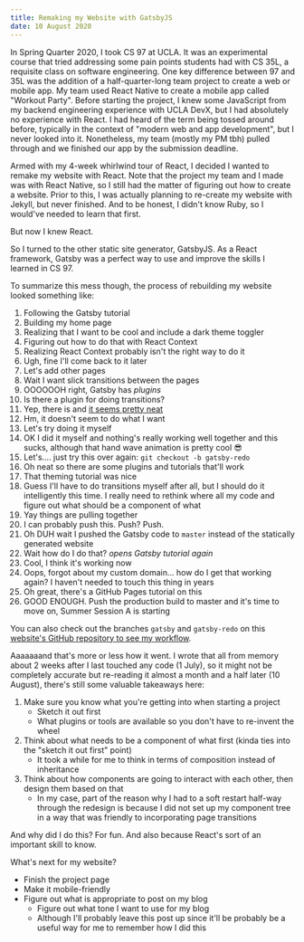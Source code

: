 ```yaml
---
title: Remaking my Website with GatsbyJS
date: 10 August 2020
---
```


In Spring Quarter 2020, I took CS 97 at UCLA. It was an experimental course that tried addressing some pain points students had with CS 35L, a requisite class on software engineering. One key difference between 97 and 35L was the addition of a half-quarter-long team project to create a web or mobile app. My team used React Native to create a mobile app called "Workout Party". Before starting the project, I knew some JavaScript from my backend engineering experience with UCLA DevX, but I had absolutely no experience with React. I had heard of the term being tossed around before, typically in the context of "modern web and app development", but I never looked into it. Nonetheless, my team (mostly my PM tbh) pulled through and we finished our app by the submission deadline.

Armed with my 4-week whirlwind tour of React, I decided I wanted to remake my website with React. Note that the project my team and I made was with React Native, so I still had the matter of figuring out how to create a website. Prior to this, I was actually planning to re-create my website with Jekyll, but never finished. And to be honest, I didn't know Ruby, so I would've needed to learn that first.

But now I knew React.

So I turned to the other static site generator, GatsbyJS. As a React framework, Gatsby was a perfect way to use and improve the skills I learned in CS 97.

To summarize this mess though, the process of rebuilding my website looked something like:

1. Following the Gatsby tutorial
2. Building my home page
3. Realizing that I want to be cool and include a dark theme toggler
4. Figuring out how to do that with React Context
5. Realizing React Context probably isn't the right way to do it
6. Ugh, fine I'll come back to it later
7. Let's add other pages
8. Wait I want slick transitions between the pages
9. OOOOOOH right, Gatsby has _plugins_
10. Is there a plugin for doing transitions?
11. Yep, there is and [it seems pretty neat](https://transitionlink.tylerbarnes.ca/docs/anilink/)
12. Hm, it doesn't seem to do what I want
13. Let's try doing it myself
14. OK I did it myself and nothing's really working well together and this sucks, although that hand wave animation is pretty cool 😎
15. Let's.... just try this over again: `git checkout -b gatsby-redo`
16. Oh neat so there are some plugins and tutorials that'll work
17. That theming tutorial was nice
18. Guess I'll have to do transitions myself after all, but I should do it intelligently this time. I really need to rethink where all my code and figure out what should be a component of what
19. Yay things are pulling together
20. I can probably push this. Push? Push.
21. Oh DUH wait I pushed the Gatsby code to `master` instead of the statically generated website
22. Wait how do I do that? _opens Gatsby tutorial again_
23. Cool, I think it's working now
24. Oops, forgot about my custom domain... how do I get that working again? I haven't needed to touch this thing in years
25. Oh great, there's a GitHub Pages tutorial on this
26. GOOD ENOUGH. Push the production build to master and it's time to move on, Summer Session A is starting

You can also check out the branches `gatsby` and `gatsby-redo` on this [website's GitHub repository to see my workflow](https://github.com/jasonjewik/jasonjewik.github.io).

Aaaaaaand that's more or less how it went. I wrote that all from memory about 2 weeks after I last touched any code (1 July), so it might not be completely accurate but re-reading it almost a month and a half later (10 August), there's still some valuable takeaways here:

1. Make sure you know what you're getting into when starting a project
   - Sketch it out first
   - What plugins or tools are available so you don't have to re-invent the wheel
2. Think about what needs to be a component of what first (kinda ties into the "sketch it out first" point)
   - It took a while for me to think in terms of composition instead of inheritance
3. Think about how components are going to interact with each other, then design them based on that
   - In my case, part of the reason why I had to a soft restart half-way through the redesign is because I did not set up my component tree in a way that was friendly to incorporating page transitions

And why did I do this? For fun. And also because React's sort of an important skill to know.

What's next for my website?

- Finish the project page
- Make it mobile-friendly
- Figure out what is appropriate to post on my blog
  - Figure out what tone I want to use for my blog
  - Although I'll probably leave this post up since it'll be probably be a useful way for me to remember how I did this
